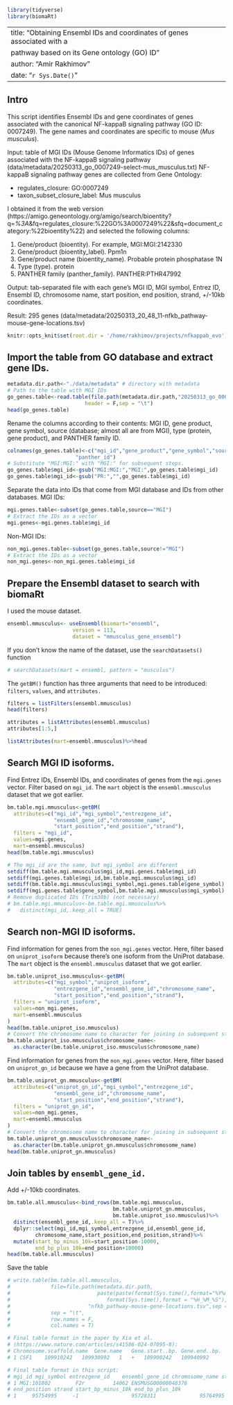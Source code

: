 
````{r}
library(tidyverse)
library(biomaRt)
````

---
title: "Obtaining Ensembl IDs and coordinates of genes associated with a 
pathway based on its Gene ontology (GO) ID"
author: "Amir Rakhimov"
date: "`r Sys.Date()`"
---
## Intro
This script identifies Ensembl IDs and gene coordinates of genes associated 
with the canonical NF-kappaB signaling pathway (GO ID: 0007249). The gene names and coordinates
are specific to mouse (*Mus musculus*).

Input: table of MGI IDs (Mouse Genome Informatics IDs) of genes associated
with the NF-kappaB signaling pathway (data/metadata/20250313_go_0007249-select-mus_musculus.txt)
NF-kappaB signaling pathway genes are collected from Gene Ontology:

* regulates_closure: GO:0007249	
* taxon_subset_closure_label: Mus musculus

I obtained it from the web version 
(https://amigo.geneontology.org/amigo/search/bioentity?q=*%3A*&fq=regulates_closure:%22GO%3A0007249%22&sfq=document_category:%22bioentity%22)
and selected the following columns:

1. Gene/product (bioentity). For example, MGI:MGI:2142330	
2. Gene/product (bioentity_label). Ppm1n
3. Gene/product name (bioentity_name). Probable protein phosphatase 1N
4. Type (type). protein
5. PANTHER family (panther_family). PANTHER:PTHR47992

Output: tab-separated file with each gene's MGI ID, MGI symbol,
Entrez ID, Ensembl ID, chromosome name, start position, end position,
strand, +/-10kb coordinates.

Result: 295 genes (data/metadata/20250313_20_48_11-nfkb_pathway-mouse-gene-locations.tsv)
```{r, setup, include=FALSE}
knitr::opts_knit$set(root.dir = '/home/rakhimov/projects/nfkappab_evo')
```
## Import the table from GO database and extract gene IDs.

````{r}
metadata.dir.path<-"./data/metadata" # directory with metadata
# Path to the table with MGI IDs
go_genes.table<-read.table(file.path(metadata.dir.path,"20250313_go_0007249-select-mus_musculus.txt"),
                         header = F,sep = "\t")
head(go_genes.table)
````

Rename the columns according to their contents: MGI ID, gene product,
gene symbol, source (database; almost all are from MGI), type (protein,
gene product), and PANTHER family ID.

````{r}
colnames(go_genes.table)<-c("mgi_id","gene_product","gene_symbol","source","type",
                      "panther_id")
# Substitute "MGI:MGI:" with "MGI:" for subsequent steps.
go_genes.table$mgi_id<-gsub("MGI:MGI:","MGI:",go_genes.table$mgi_id)
go_genes.table$mgi_id<-gsub("PR:","",go_genes.table$mgi_id)
````

Separate the data into IDs that come from MGI database and IDs from
other databases.
MGI IDs:

````{r}
mgi.genes.table<-subset(go_genes.table,source=="MGI")
# Extract the IDs as a vector
mgi.genes<-mgi.genes.table$mgi_id
````

Non-MGI IDs:

````{r}
non_mgi.genes.table<-subset(go_genes.table,source!="MGI")
# Extract the IDs as a vector
non_mgi.genes<-non_mgi.genes.table$mgi_id
````

## Prepare the Ensembl dataset to search with biomaRt
I used the mouse dataset.

````{r}
ensembl.mmusculus<- useEnsembl(biomart="ensembl", 
                     version = 113,
                     dataset = "mmusculus_gene_ensembl")
````

If you don't know the name of the dataset, use the `searchDatasets()` function

````{r}
# searchDatasets(mart = ensembl, pattern = "musculus")
````

The `getBM()` function has three arguments that need to be introduced: 
`filters`, `values`, and `attributes.`

````{r}
filters = listFilters(ensembl.mmusculus)
head(filters)

attributes = listAttributes(ensembl.mmusculus)
attributes[1:5,]

listAttributes(mart=ensembl.mmusculus)%>%head
````

## Search MGI ID isoforms.
Find Entrez IDs, Ensembl IDs, and coordinates of genes from the `mgi.genes` vector.
Filter based on `mgi_id`. The `mart` object is the `ensembl.mmusculus` dataset that 
we got earlier.

````{r}
bm.table.mgi.mmusculus<-getBM(
  attributes=c("mgi_id","mgi_symbol","entrezgene_id",
               "ensembl_gene_id","chromosome_name",
               "start_position","end_position","strand"),
  filters = "mgi_id",
  values=mgi.genes,
  mart=ensembl.mmusculus)
head(bm.table.mgi.mmusculus)

# The mgi_id are the same, but mgi_symbol are different
setdiff(bm.table.mgi.mmusculus$mgi_id,mgi.genes.table$mgi_id)
setdiff(mgi.genes.table$mgi_id,bm.table.mgi.mmusculus$mgi_id)
setdiff(bm.table.mgi.mmusculus$mgi_symbol,mgi.genes.table$gene_symbol)
setdiff(mgi.genes.table$gene_symbol,bm.table.mgi.mmusculus$mgi_symbol)
# Remove duplicated IDs (Trim30b) (not necessary)
# bm.table.mgi.mmusculus<-bm.table.mgi.mmusculus%>%
#   distinct(mgi_id,.keep_all = TRUE)
````

## Search non-MGI ID isoforms.
Find information for genes from the `non_mgi.genes` vector.
Here, filter based on `uniprot_isoform` because there's one isoform from the
UniProt database. 
The `mart` object is the `ensembl.mmusculus` dataset that we got earlier.


````{r}
bm.table.uniprot_iso.mmusculus<-getBM(
  attributes=c("mgi_symbol","uniprot_isoform",
               "entrezgene_id","ensembl_gene_id","chromosome_name",
               "start_position","end_position","strand"),
  filters = "uniprot_isoform",
  values=non_mgi.genes,
  mart=ensembl.mmusculus
)
head(bm.table.uniprot_iso.mmusculus)
# Convert the chromosome name to character for joining in subsequent steps.
bm.table.uniprot_iso.mmusculus$chromosome_name<-
  as.character(bm.table.uniprot_iso.mmusculus$chromosome_name)
````

Find information for genes from the `non_mgi.genes` vector.
Here, filter based on `uniprot_gn_id` because we have a gene from the UniProt 
database.

````{r}
bm.table.uniprot_gn.mmusculus<-getBM(
  attributes=c("uniprot_gn_id","mgi_symbol","entrezgene_id",
               "ensembl_gene_id","chromosome_name",
               "start_position","end_position","strand"),
  filters = "uniprot_gn_id",
  values=non_mgi.genes,
  mart=ensembl.mmusculus
)
# Convert the chromosome name to character for joining in subsequent steps.
bm.table.uniprot_gn.mmusculus$chromosome_name<-
  as.character(bm.table.uniprot_gn.mmusculus$chromosome_name)
head(bm.table.uniprot_gn.mmusculus)
````

## Join tables by `ensembl_gene_id.`
Add +/-10kb coordinates.

````{r}
bm.table.all.mmusculus<-bind_rows(bm.table.mgi.mmusculus,
                                  bm.table.uniprot_gn.mmusculus,
                                  bm.table.uniprot_iso.mmusculus)%>%
  distinct(ensembl_gene_id,.keep_all = T)%>%
  dplyr::select(mgi_id,mgi_symbol,entrezgene_id,ensembl_gene_id,
         chromosome_name,start_position,end_position,strand)%>%
  mutate(start_bp_minus_10k=start_position-10000,
         end_bp_plus_10k=end_position+10000)
head(bm.table.all.mmusculus)
````

Save the table

````{r}
# write.table(bm.table.all.mmusculus,
#             file=file.path(metadata.dir.path,
#                            paste(paste(format(Sys.time(),format="%Y%m%d"),
#                               format(Sys.time(),format = "%H_%M_%S"),sep = "_"),
#                         "nfkb_pathway-mouse-gene-locations.tsv",sep = "-")),
#             sep = "\t",
#             row.names = F,
#             col.names = T)

# Final table format in the paper by Xia et al. 
# (https://www.nature.com/articles/s41586-024-07095-8):
# Chromosome.scaffold.name	Gene.name	Gene.start..bp.	Gene.end..bp.	Strand	Strand_new	Gene.start..bp.-10k	Gene.end..bp.+10k
# 1	CSF1	109910242	109930992	1	+	109900242	109940992

# Final table format in this script:
# mgi_id mgi_symbol entrezgene_id    ensembl_gene_id chromosome_name start_position
# 1 MGI:101802        F2r         14062 ENSMUSG00000048376              13       95738311
# end_position strand start_bp_minus_10k end_bp_plus_10k
# 1     95754995     -1                 95728311              95764995
````

